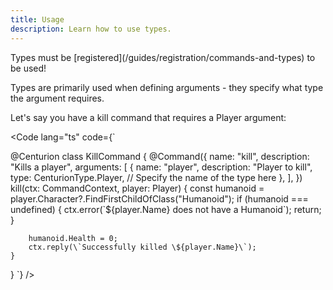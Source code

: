 ```yaml
---
title: Usage
description: Learn how to use types.
---
```



<Aside>Types must be [registered](/guides/registration/commands-and-types) to be used!</Aside>

Types are primarily used when defining arguments - they specify what type the argument
requires.

Let's say you have a kill command that requires a Player argument:

<Code lang="ts" code={`

@Centurion
class KillCommand {
    @Command({
        name: "kill",
        description: "Kills a player",
        arguments: [
            {
                name: "player",
                description: "Player to kill",
                type: CenturionType.Player, // Specify the name of the type here
            },
        ],
    })
    kill(ctx: CommandContext, player: Player) {
        const humanoid = player.Character?.FindFirstChildOfClass("Humanoid");
        if (humanoid === undefined) {
            ctx.error(\`\${player.Name} does not have a Humanoid\`);
            return;
        }

        humanoid.Health = 0;
        ctx.reply(\`Successfully killed \${player.Name}\`);
    }
}
`} />